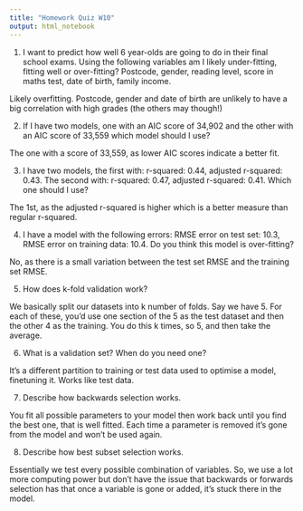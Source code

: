 ```yaml
---
title: "Homework Quiz W10"
output: html_notebook
---
```


1. I want to predict how well 6 year-olds are going to do in their final school exams. Using the following variables am I likely under-fitting, fitting well or over-fitting? Postcode, gender, reading level, score in maths test, date of birth, family income.


Likely overfitting. Postcode, gender and date of birth are unlikely to have a big correlation with high grades (the others may though!)


2. If I have two models, one with an AIC score of 34,902 and the other with an AIC score of 33,559 which model should I use?


The one with a score of 33,559, as lower AIC scores indicate a better fit.


3. I have two models, the first with: r-squared: 0.44, adjusted r-squared: 0.43. The second with: r-squared: 0.47, adjusted r-squared: 0.41. Which one should I use?


The 1st, as the adjusted r-squared is higher which is a better measure than regular r-squared.


4. I have a model with the following errors: RMSE error on test set: 10.3, RMSE error on training data: 10.4. Do you think this model is over-fitting?


No, as there is a small variation between the test set RMSE and the training set RMSE.


5. How does k-fold validation work?

We basically split our datasets into k number of folds. Say we have 5. For each of these, you'd use one section of the 5 as the test dataset and then the other 4 as the training. You do this k times, so 5, and then take the average.



6. What is a validation set? When do you need one?

It's a different partition to training or test data used to optimise a model, finetuning it. Works like test data.


7. Describe how backwards selection works.

You fit all possible parameters to your model then work back until you find the best one, that is well fitted. Each time a parameter is removed it's gone from the model and won't be used again.



8. Describe how best subset selection works.

Essentially we test every possible combination of variables. So, we use a lot more computing power but don't have the issue that backwards or forwards selection has that once a variable is gone or added, it's stuck there in the model.

